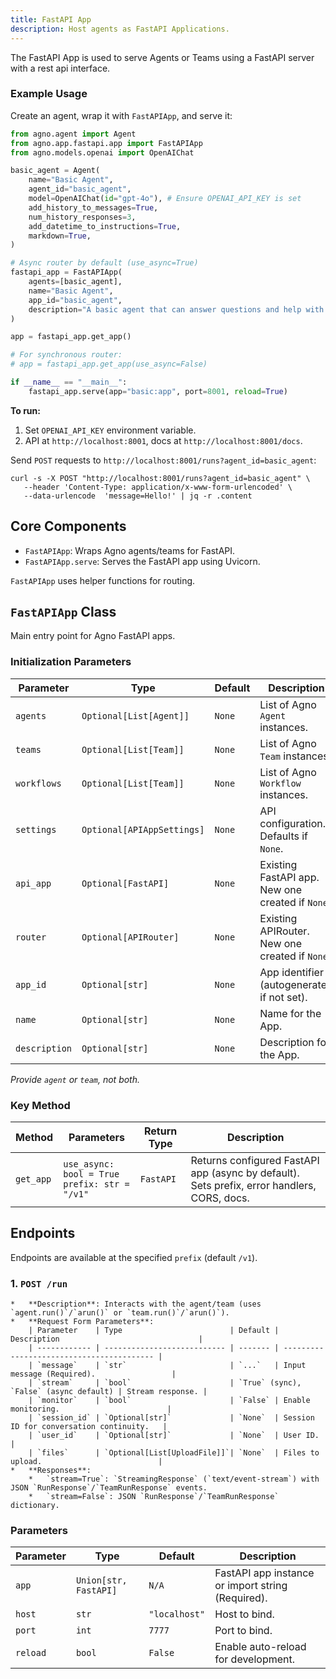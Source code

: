 ```yaml
---
title: FastAPI App
description: Host agents as FastAPI Applications.
---
```



The FastAPI App is used to serve Agents or Teams using a FastAPI server with a rest api interface.

### Example Usage

Create an agent, wrap it with `FastAPIApp`, and serve it:

```python
from agno.agent import Agent
from agno.app.fastapi.app import FastAPIApp
from agno.models.openai import OpenAIChat

basic_agent = Agent(
    name="Basic Agent",
    agent_id="basic_agent",
    model=OpenAIChat(id="gpt-4o"), # Ensure OPENAI_API_KEY is set
    add_history_to_messages=True,
    num_history_responses=3,
    add_datetime_to_instructions=True,
    markdown=True,
)

# Async router by default (use_async=True)
fastapi_app = FastAPIApp(
    agents=[basic_agent],
    name="Basic Agent",
    app_id="basic_agent",
    description="A basic agent that can answer questions and help with tasks.",
)

app = fastapi_app.get_app()

# For synchronous router:
# app = fastapi_app.get_app(use_async=False)

if __name__ == "__main__":
    fastapi_app.serve(app="basic:app", port=8001, reload=True)

```

**To run:**

1.  Set `OPENAI_API_KEY` environment variable.
2.  API at `http://localhost:8001`, docs at `http://localhost:8001/docs`.

Send `POST` requests to `http://localhost:8001/runs?agent_id=basic_agent`:
```curl
curl -s -X POST "http://localhost:8001/runs?agent_id=basic_agent" \
   --header 'Content-Type: application/x-www-form-urlencoded' \
   --data-urlencode  'message=Hello!' | jq -r .content
```

## Core Components

- `FastAPIApp`: Wraps Agno agents/teams for FastAPI.
- `FastAPIApp.serve`: Serves the FastAPI app using Uvicorn.

`FastAPIApp` uses helper functions for routing.

## `FastAPIApp` Class

Main entry point for Agno FastAPI apps.

### Initialization Parameters

| Parameter  | Type                      | Default | Description                                           |
| ---------- | ------------------------- | ------- | ----------------------------------------------------- |
| `agents`    | `Optional[List[Agent]]`         | `None`  | List of Agno `Agent` instances.                |
| `teams`     | `Optional[List[Team]]`          | `None`  | List of Agno `Team` instances.                 |
| `workflows`     | `Optional[List[Team]]`          | `None`  | List of Agno `Workflow` instances.                 |
| `settings` | `Optional[APIAppSettings]`| `None`  | API configuration. Defaults if `None`.                |
| `api_app`  | `Optional[FastAPI]`       | `None`  | Existing FastAPI app. New one created if `None`.    |
| `router`   | `Optional[APIRouter]`     | `None`  | Existing APIRouter. New one created if `None`.        |
| `app_id`    | `Optional[str]`           | `None`  | App identifier (autogenerated if not set).                         |
| `name`    | `Optional[str]`           | `None`  | Name for the App.                         |
| `description`    | `Optional[str]`           | `None`  |  Description for the App.                         |

*Provide `agent` or `team`, not both.*

### Key Method

| Method | Parameters | Return Type | Description |
|--------|------------|-------------|-------------|
| `get_app` | `use_async: bool = True`<br/>`prefix: str = "/v1"` | `FastAPI` | Returns configured FastAPI app (async by default). Sets prefix, error handlers, CORS, docs. |

## Endpoints

Endpoints are available at the specified `prefix` (default `/v1`).

### 1. `POST /run`
    *   **Description**: Interacts with the agent/team (uses `agent.run()`/`arun()` or `team.run()`/`arun()`).
    *   **Request Form Parameters**:
        | Parameter    | Type                        | Default | Description                               |
        | ------------ | --------------------------- | ------- | ----------------------------------------- |
        | `message`    | `str`                       | `...`   | Input message (Required).                 |
        | `stream`     | `bool`                      | `True` (sync), `False` (async default) | Stream response. |
        | `monitor`    | `bool`                      | `False` | Enable monitoring.                        |
        | `session_id` | `Optional[str]`             | `None`  | Session ID for conversation continuity.   |
        | `user_id`    | `Optional[str]`             | `None`  | User ID.                                  |
        | `files`      | `Optional[List[UploadFile]]`| `None`  | Files to upload.                          |
    *   **Responses**:
        *   `stream=True`: `StreamingResponse` (`text/event-stream`) with JSON `RunResponse`/`TeamRunResponse` events.
        *   `stream=False`: JSON `RunResponse`/`TeamRunResponse` dictionary.

### Parameters

| Parameter | Type                | Default     | Description                                        |
| --------- | ------------------- | ----------- | -------------------------------------------------- |
| `app`     | `Union[str, FastAPI]` | `N/A`       | FastAPI app instance or import string (Required). |
| `host`    | `str`               | `"localhost"` | Host to bind.                                      |
| `port`    | `int`               | `7777`      | Port to bind.                                      |
| `reload`  | `bool`              | `False`     | Enable auto-reload for development.                |